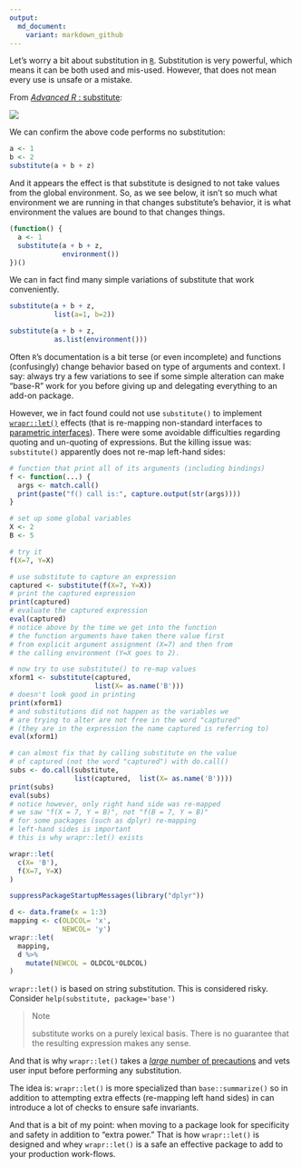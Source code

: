 ```yaml
---
output:
  md_document:
    variant: markdown_github
---
```


<!-- *.md is generated from *.Rmd. Please edit that file -->

Let's worry a bit about substitution in [`R`](https://cran.r-project.org). Substitution is very powerful, which means it can be both used and mis-used.  However, that does not mean every use is unsafe or a mistake.

From [*Advanced R* : substitute](http://adv-r.had.co.nz/Computing-on-the-language.html#substitute):

![](advrsubs.png)

We can confirm the above code performs no substitution:

```r
a <- 1
b <- 2
substitute(a + b + z)
```

And it appears the effect is that substitute is designed to not take values from the global environment.  So, as we see below, it isn't so much what environment we are running in that changes substitute's behavior, it is what environment the values are bound to that changes things.

```r
(function() {
  a <- 1
  substitute(a + b + z, 
             environment())
})()
```


We can in fact find many simple variations of substitute that work conveniently.


```r
substitute(a + b + z, 
           list(a=1, b=2))
```

```r
substitute(a + b + z, 
           as.list(environment()))
```

Often `R`'s documentation is a bit terse (or even incomplete) and functions (confusingly) change behavior based on type of arguments and context.  I say: always try a few variations to see if some simple alteration can make "base-R" work for you before giving up and delegating everything to an add-on package.

However, we in fact found could not use `substitute()` to implement [`wrapr::let()`](https://CRAN.R-project.org/package=wrapr) effects (that is re-mapping non-standard interfaces to [parametric interfaces](http://www.win-vector.com/blog/2016/12/parametric-variable-names-and-dplyr/)).  There were some avoidable difficulties regarding quoting and un-quoting of expressions.  But the killing issue was: `substitute()` apparently does not re-map left-hand sides:

```r
# function that print all of its arguments (including bindings)
f <- function(...) {
  args <- match.call()
  print(paste("f() call is:", capture.output(str(args))))
}

# set up some global variables
X <- 2
B <- 5

# try it
f(X=7, Y=X)

# use substitute to capture an expression
captured <- substitute(f(X=7, Y=X))
# print the captured expression
print(captured)
# evaluate the captured expression
eval(captured)
# notice above by the time we get into the function 
# the function arguments have taken there value first
# from explicit argument assignment (X=7) and then from
# the calling environment (Y=X goes to 2).

# now try to use substitute() to re-map values
xform1 <- substitute(captured, 
                     list(X= as.name('B')))
# doesn't look good in printing
print(xform1)
# and substitutions did not happen as the variables we
# are trying to alter are not free in the word "captured"
# (they are in the expression the name captured is referring to)
eval(xform1)

# can almost fix that by calling substitute on the value
# of captured (not the word "captured") with do.call()
subs <- do.call(substitute, 
                list(captured,  list(X= as.name('B'))))
print(subs)
eval(subs)
# notice however, only right hand side was re-mapped
# we saw "f(X = 7, Y = B)", not "f(B = 7, Y = B)"
# for some packages (such as dplyr) re-mapping
# left-hand sides is important
# this is why wrapr::let() exists

wrapr::let(
  c(X= 'B'),
  f(X=7, Y=X)
)

suppressPackageStartupMessages(library("dplyr"))

d <- data.frame(x = 1:3)
mapping <- c(OLDCOL= 'x',
             NEWCOL= 'y')
wrapr::let(
  mapping,
  d %>%
    mutate(NEWCOL = OLDCOL*OLDCOL)
)
```

`wrapr::let()` is based on string substitution.   This is considered risky.  Consider `help(substitute, package='base')`

> Note
>
> substitute works on a purely lexical basis. There is no guarantee that the resulting expression makes any sense.

And that is why `wrapr::let()` takes a [*large* number of precautions](http://www.win-vector.com/blog/2017/06/in-defense-of-wraprlet/#comment-66548) and vets user input before performing any substitution.

The idea is: `wrapr::let()` is more specialized than `base::summarize()` so in addition to attempting extra effects (re-mapping left hand sides) in can introduce a lot of checks to ensure safe invariants.

And that is a bit of my point: when moving to a package look for specificity and safety in addition to "extra power."  That is how `wrapr::let()` is designed and whey `wrapr::let()` is a safe an effective package to add to your production work-flows.


